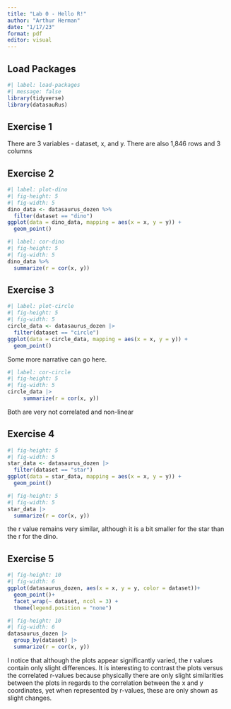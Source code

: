 ```yaml
---
title: "Lab 0 - Hello R!"
author: "Arthur Herman"
date: "1/17/23"
format: pdf
editor: visual
---
```


## Load Packages

```r
#| label: load-packages
#| message: false
library(tidyverse)
library(datasauRus)
```

## Exercise 1

There are 3 variables - dataset, x, and y. There are also 1,846 rows and 3 columns

## Exercise 2

```r
#| label: plot-dino
#| fig-height: 5
#| fig-width: 5
dino_data <- datasaurus_dozen %>%
  filter(dataset == "dino")
ggplot(data = dino_data, mapping = aes(x = x, y = y)) + 
  geom_point()
```

```r
#| label: cor-dino
#| fig-height: 5
#| fig-width: 5
dino_data %>%
  summarize(r = cor(x, y))
```

## Exercise 3

```r
#| label: plot-circle
#| fig-height: 5
#| fig-width: 5
circle_data <- datasaurus_dozen |>
  filter(dataset == "circle")
ggplot(data = circle_data, mapping = aes(x = x, y = y)) +
  geom_point()
```

Some more narrative can go here.

```r
#| label: cor-circle
#| fig-height: 5
#| fig-width: 5
circle_data |>
     summarize(r = cor(x, y))
```

Both are very not correlated and non-linear

## Exercise 4

```r
#| fig-height: 5
#| fig-width: 5
star_data <- datasaurus_dozen |>
  filter(dataset == "star")
ggplot(data = star_data, mapping = aes(x = x, y = y)) +
  geom_point()
```

```r
#| fig-height: 5
#| fig-width: 5
star_data |>
  summarize(r = cor(x, y))
```

the r value remains very similar, although it is a bit smaller for the star than the r for the dino.

## Exercise 5

```r
#| fig-height: 10
#| fig-width: 6
ggplot(datasaurus_dozen, aes(x = x, y = y, color = dataset))+
  geom_point()+
  facet_wrap(~ dataset, ncol = 3) +
  theme(legend.position = "none")

```

```r
#| fig-height: 10
#| fig-width: 6
datasaurus_dozen |>
  group_by(dataset) |>
  summarize(r = cor(x, y))
```

I notice that although the plots appear significantly varied, the r values contain only slight differences. It is interesting to contrast the plots versus the correlated r-values because physically there are only slight similarities between the plots in regards to the correlation between the x and y coordinates, yet when represented by r-values, these are only shown as slight changes.
